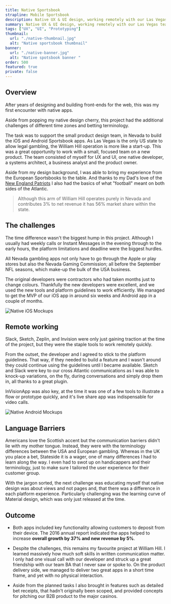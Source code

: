 ```yaml
---
title: Native Sportsbook
strapline: Mobile Sportsbook
description: Native UX & UI design, working remotely with our Las Vegas team.
summary: Native UX & UI design, working remotely with our Las Vegas team.
tags: ["UX", "UI", "Prototyping"]
thumbnail:
  url: "./native-thumbnail.jpg"
  alt: "Native sportsbook thumbnail"
banner:
  url: "./native-banner.jpg"
  alt: "Native spotsbook banner "
order: 500
featured: true
private: false
---
```


## Overview

After years of designing and building front-ends for the web, this was my first encounter with native apps.

Aside from popping my native design cherry, this project had the additional challenges of different time zones and betting terminology.

The task was to support the small product design team, in Nevada to build the iOS and Android Sportsbook apps. As Las Vegas is the only US state to allow legal gambling, the William Hill operation is more like a start-up. This was a great opportunity to work with a small, focused team on a new product. The team consisted of myself for UX and UI, one native developer, a systems architect, a business analyst and the product owner.

Aside from my design background, I was able to bring my experience from the European Sportsbooks to the table. And thanks to my Dad's love of the [New England Patriots](https://www.patriots.com/ "New England Patriots Website") I also had the basics of what "football" meant on both sides of the Atlantic.

<Blockquote cite="~">
  Although this arm of William Hill operates purely in Nevada and contributes 3%
  to net revenue it has 56% market share within the state.
</Blockquote>

## The challenges

The time difference wasn't the biggest hump in this project. Although I usually had weekly calls or Instant Messages in the evening through to the early hours, the platform limitations and deadline were the biggest hurdles.

All Nevada gambling apps not only have to go through the Apple or play stores but also the Nevada Gaming Commission; all before the September NFL seasons, which make-up the bulk of the USA business.

The original developers were contractors who had taken months just to change colours. Thankfully the new developers were excellent, and we used the new tools and platform guidelines to work efficiently. We managed to get the MVP of our iOS app in around six weeks and Android app in a couple of months.

<div className="py-8 child section-spacer" style={{backgroundColor: "#F3EFEC"}}>

![Native iOS Mockups](native-ios.jpg "iOS application screenshots")

</div>

## Remote working

Slack, Sketch, Zeplin, and Invision were only just gaining traction at the time of the project, but they were the staple tools to work remotely quickly.

From the outset, the developer and I agreed to stick to the platform guidelines. That way, if they needed to build a feature and I wasn't around they could continue using the guidelines until I became available. Sketch and Slack were key to our cross Atlantic communications as I was able to knock-up variations, on the fly, during conversations and simply drop them in, all thanks to a great plugin.

InVisionApp was also key, at the time it was one of a few tools to illustrate a flow or prototype quickly, and it's live share app was indispensable for video calls.

<div className="py-8 child section-spacer" style={{backgroundColor: "#F3EFEC"}}>

![Native Android Mockups](native-android.jpeg "Android screen mockups")

</div>

## Language Barriers

Americans love the Scottish accent but the communication barriers didn't lie with my mother tongue. Instead, they were with the terminology differences between the USA and European gambling. Whereas in the UK you place a bet, Stateside it is a wager, one of many differences I had to learn along the way. I even had to swot up on handicappers and their terminology, just to make sure I tailored the user experience for their customer group.

With the jargon sorted, the next challenge was educating myself that native design was about views and not pages and, that there was a difference in each platform experience. Particularly challenging was the learning curve of Material design, which was only just released at the time.

## Outcome

- Both apps included key functionality allowing customers to deposit from their device. The 2016 annual report indicated the apps helped to increase **overall growth by 37% and new revenue by 5%**.

- Despite the challenges, this remains my favourite project at William Hill. I learned massively how much soft skills in written communication matter. I only had one visual call with our developer and struck up a great friendship with our team BA that I never saw or spoke to. On the product delivery side, we managed to deliver two great apps in a short time frame, and yet with no physical interaction.

- Aside from the planned tasks I also brought in features such as detailed bet receipts, that hadn't originally been scoped, and provided concepts for pitching our B2B product to the major casinos.
